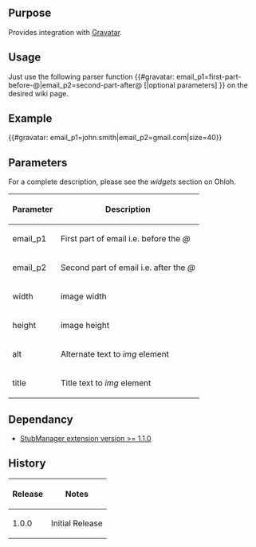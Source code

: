 {{Extension
|name        = Gravatar
|status      = beta
|author      = [[user:jldupont|Jean-Lou Dupont]]
|image       =
|version     = 1.0.0
|update      =
|mediawiki   = 1.11 (should work on other versions)
|download    = [http://mediawiki.googlecode.com/svn/trunk/extensions/Gravatar/ SVN]
|readme      =
|changelog   = See SVN ($Id$)
|description = 
|parameters  =
|rights      =
|example     =
}}
== Purpose ==
Provides integration with [http://site.gravatar.com/ Gravatar].

== Usage ==
Just use the following parser function <nowiki>{{#gravatar: email_p1=first-part-before-@|email_p2=second-part-after@ [|optional parameters] }}</nowiki> on the desired wiki page.

== Example ==
<nowiki>{{#gravatar: email_p1=john.smith|email_p2=gmail.com|size=40}}</nowiki>

== Parameters ==
For a complete description, please see the ''widgets'' section on Ohloh.
{|border=1 class='sortable'
! Parameter !! Description
|-
| email_p1  || First part of email i.e. before the ''@''
|-
| email_p2  || Second part of email i.e. after the ''@''
|-
| width     || image width
|-
| height    || image height
|-
| alt		|| Alternate text to ''img'' element
|-
| title		|| Title text to ''img'' element
|}

<!--{{
== Example ==
[[{{FULLPAGENAMEE}}/Tests]]
}}-->

== Dependancy ==
* [[Extension:StubManager|StubManager extension version >= 1.1.0 ]]
{{Pear|JSKitNavigator}}

== History ==
{|border=1
! Release !! Notes
|-
| 1.0.0 || Initial Release
|}
